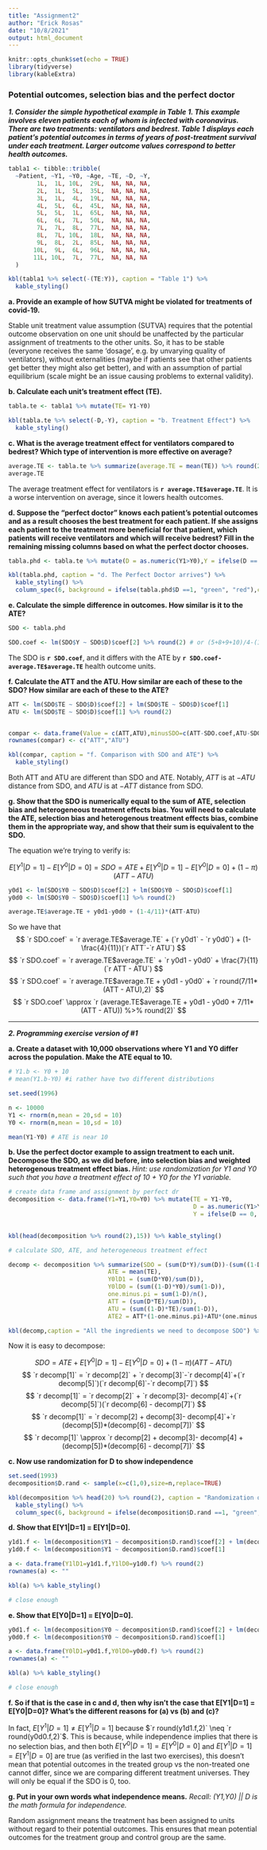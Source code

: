 ```yaml
---
title: "Assignment2"
author: "Erick Rosas"
date: "10/8/2021"
output: html_document
---
```


```r
knitr::opts_chunk$set(echo = TRUE)
library(tidyverse)
library(kableExtra)
```

### Potential outcomes, selection bias and the perfect doctor

***1.	Consider the simple hypothetical example in Table 1.  This example involves eleven patients each of whom is infected with coronavirus. There are two treatments: ventilators and bedrest.  Table 1 displays each patient’s potential outcomes in terms of years of post-treatment survival under each treatment. Larger outcome values correspond to better health outcomes.*** 

```r
tabla1 <- tibble::tribble(
  ~Patient, ~Y1, ~Y0, ~Age, ~TE, ~D, ~Y,
        1L,  1L, 10L,  29L,  NA, NA, NA,
        2L,  1L,  5L,  35L,  NA, NA, NA,
        3L,  1L,  4L,  19L,  NA, NA, NA,
        4L,  5L,  6L,  45L,  NA, NA, NA,
        5L,  5L,  1L,  65L,  NA, NA, NA,
        6L,  6L,  7L,  50L,  NA, NA, NA,
        7L,  7L,  8L,  77L,  NA, NA, NA,
        8L,  7L, 10L,  18L,  NA, NA, NA,
        9L,  8L,  2L,  85L,  NA, NA, NA,
       10L,  9L,  6L,  96L,  NA, NA, NA,
       11L, 10L,  7L,  77L,  NA, NA, NA
  )

kbl(tabla1 %>% select(-(TE:Y)), caption = "Table 1") %>% 
  kable_styling()

```

**a.	Provide an example of how SUTVA might be violated for treatments of covid-19.**

Stable unit treatment value assumption (SUTVA) requires that the potential outcome observation on one unit should be unaffected by the particular assignment of treatments to the other units. So, it has to be stable (everyone receives the same 'dosage', e.g. by unvarying quality of ventilators), without externalities (maybe if patients see that other patients get better they might also get better), and with an assumption of partial equilibrium (scale might be an issue causing problems to external validity).

**b.	Calculate each unit’s treatment effect (TE).**

```r
tabla.te <- tabla1 %>% mutate(TE= Y1-Y0)

kbl(tabla.te %>% select(-D,-Y), caption = "b. Treatment Effect") %>% 
  kable_styling()

```


**c.	What is the average treatment effect for ventilators compared to bedrest?  Which type of intervention is more effective on average?**

```r

average.TE <- tabla.te %>% summarize(average.TE = mean(TE)) %>% round(2)
average.TE

```

The average treatment effect for ventilators is **`r average.TE$average.TE`**. It is a worse intervention on average, since it lowers health outcomes.

**d.	Suppose the “perfect doctor” knows each patient’s potential outcomes and as a result chooses the best treatment for each patient. If she assigns each patient to the treatment more beneficial for that patient, which patients will receive ventilators and which will receive bedrest? Fill in the remaining missing columns based on what the perfect doctor chooses.**

```r
tabla.phd <- tabla.te %>% mutate(D = as.numeric(Y1>Y0),Y = ifelse(D == 0, Y0,Y1))

kbl(tabla.phd, caption = "d. The Perfect Doctor arrives") %>% 
  kable_styling() %>% 
  column_spec(6, background = ifelse(tabla.phd$D ==1, "green", "red"),color = "white")


```


**e.	Calculate the simple difference in outcomes.  How similar is it to the ATE?**

```r

SDO <- tabla.phd

SDO.coef <- lm(SDO$Y ~ SDO$D)$coef[2] %>% round(2) # or (5+8+9+10)/4-(10+5+4+6+7+8+10)/7


```


The SDO is **`r SDO.coef`**, and it differs with the ATE by **`r SDO.coef-average.TE$average.TE`** health outcome units. 


**f.	Calculate the ATT and the ATU. How similar are each of these to the SDO?  How similar are each of these to the ATE?**

```r

ATT <- lm(SDO$TE ~ SDO$D)$coef[2] + lm(SDO$TE ~ SDO$D)$coef[1] 
ATU <- lm(SDO$TE ~ SDO$D)$coef[1] %>% round(2)


compar <- data.frame(Value = c(ATT,ATU),minusSDO=c(ATT-SDO.coef,ATU-SDO.coef),minusATE=c(ATT-average.TE$average.TE,ATU-average.TE$average.TE)) %>% round(2)
rownames(compar) <- c("ATT","ATU")

kbl(compar, caption = "f. Comparison with SDO and ATE") %>% 
  kable_styling()

```

Both ATT and ATU are different than SDO and ATE. Notably, $ATT$ is at $-ATU$ distance from SDO, and $ATU$ is at $-ATT$ distance from SDO.  


**g.	Show that the SDO is numerically equal to the sum of ATE, selection bias and heterogeneous treatment effects bias.  You will need to calculate the ATE, selection bias and heterogenous treatment effects bias, combine them in the appropriate way, and show that their sum is equivalent to the SDO.**


The equation we're trying to verify is:

$$ E[Y^1|D=1]-E[Y^0|D=0] = SDO = ATE + E[Y^0|D=1] - E[Y^0|D=0] + (1-\pi)(ATT-ATU)$$

```r
y0d1 <- lm(SDO$Y0 ~ SDO$D)$coef[2] + lm(SDO$Y0 ~ SDO$D)$coef[1] 
y0d0 <- lm(SDO$Y0 ~ SDO$D)$coef[1] %>% round(2)

average.TE$average.TE + y0d1-y0d0 + (1-4/11)*(ATT-ATU)

```


So we have that 
$$ `r SDO.coef` = `r average.TE$average.TE` + (`r y0d1` - `r y0d0`) + (1-\frac{4}{11})(`r ATT`-`r ATU`) $$
$$ `r SDO.coef` = `r average.TE$average.TE` + `r y0d1 - y0d0` + \frac{7}{11}(`r ATT - ATU`) $$
$$ `r SDO.coef` = `r average.TE$average.TE + y0d1 - y0d0` + `r round(7/11*(ATT - ATU),2)` $$
$$ `r SDO.coef` \approx `r (average.TE$average.TE + y0d1 - y0d0 + 7/11*(ATT - ATU)) %>% round(2)` $$

-----

***2.	Programming exercise version of #1***

**a.	Create a dataset with 10,000 observations where Y1 and Y0 differ across the population.  Make the ATE equal to 10.** 

```r
# Y1.b <- Y0 + 10 
# mean(Y1.b-Y0) #i rather have two different distributions
```


```r
set.seed(1996)

n <- 10000
Y1 <- rnorm(n,mean = 20,sd = 10)
Y0 <- rnorm(n,mean = 10,sd = 10)

mean(Y1-Y0) # ATE is near 10

```


**b.	Use the perfect doctor example to assign treatment to each unit. Decompose the SDO, as we did before, into selection bias and weighted heterogenous treatment effect bias. **
     *Hint: use randomization for Y1 and Y0 such that you have a treatment effect of 10 + Y0 for the Y1 variable.*

```r
# create data frame and assignment by perfect dr
decomposition <- data.frame(Y1=Y1,Y0=Y0) %>% mutate(TE = Y1-Y0,
                                                    D = as.numeric(Y1>Y0),
                                                    Y = ifelse(D == 0, Y0, Y1))
                                                  

kbl(head(decomposition %>% round(2),15)) %>% kable_styling()

```

```r
# calculate SDO, ATE, and heterogeneous treatment effect

decomp <- decomposition %>% summarize(SDO = (sum(D*Y)/sum(D))-(sum((1-D)*Y)/sum(1-D)),
                            ATE = mean(TE),
                            Y0lD1 = (sum(D*Y0)/sum(D)),
                            Y0lD0 = (sum((1-D)*Y0)/sum(1-D)),
                            one.minus.pi = sum(1-D)/n(),
                            ATT = (sum(D*TE)/sum(D)),
                            ATU = (sum((1-D)*TE)/sum(1-D)),
                            ATE2 = ATT*(1-one.minus.pi)+ATU*(one.minus.pi)) %>% round(2) # only for validation 

kbl(decomp,caption = "All the ingredients we need to decompose SDO") %>% kable_styling()

```

Now it is easy to decompose:

$$SDO = ATE + E[Y^0|D=1] - E[Y^0|D=0] + (1-\pi)(ATT-ATU)$$
$$ `r decomp[1]` = `r decomp[2]` + `r decomp[3]`-`r decomp[4]`+(`r decomp[5]`)(`r decomp[6]`-`r decomp[7]`) $$
$$ `r decomp[1]` = `r decomp[2]` + `r decomp[3]- decomp[4]`+(`r decomp[5]`)(`r decomp[6] - decomp[7]`) $$
$$ `r decomp[1]` = `r decomp[2] + decomp[3]- decomp[4]`+`r (decomp[5])*(decomp[6] - decomp[7])` $$
$$ `r decomp[1]` \approx `r decomp[2] + decomp[3]- decomp[4] + (decomp[5])*(decomp[6] - decomp[7])` $$

**c.	Now use randomization for D to show independence**

```r
set.seed(1993)
decomposition$D.rand <- sample(x=c(1,0),size=n,replace=TRUE)
```


```r
kbl(decomposition %>% head(20) %>% round(2), caption = "Randomization of treatment") %>% 
  kable_styling() %>% 
  column_spec(6, background = ifelse(decomposition$D.rand ==1, "green", "red"),color = "white")

```

     
**d.	Show that E[Y1|D=1] = E[Y1|D=0].**  

```r
y1d1.f <- lm(decomposition$Y1 ~ decomposition$D.rand)$coef[2] + lm(decomposition$Y1 ~ decomposition$D.rand)$coef[1] 
y1d0.f <- lm(decomposition$Y1 ~ decomposition$D.rand)$coef[1] 

a <- data.frame(Y1lD1=y1d1.f,Y1lD0=y1d0.f) %>% round(2)
rownames(a) <- ""

kbl(a) %>% kable_styling()

# close enough

```


**e.	Show that E[Y0|D=1] = E[Y0|D=0].**

```r

y0d1.f <- lm(decomposition$Y0 ~ decomposition$D.rand)$coef[2] + lm(decomposition$Y0 ~ decomposition$D.rand)$coef[1]
y0d0.f <- lm(decomposition$Y0 ~ decomposition$D.rand)$coef[1]

a <- data.frame(Y0lD1=y0d1.f,Y0lD0=y0d0.f) %>% round(2)
rownames(a) <- ""

kbl(a) %>% kable_styling()

# close enough

```


**f.	So if that is the case in c and d, then why isn’t the case that E[Y1|D=1] = E[Y0|D=0]? What’s the different reasons for (a) vs (b) and (c)?**

In fact, $E[Y^1|D=1] \neq E[Y^1|D=1]$ because $`r round(y1d1.f,2)` \neq `r round(y0d0.f,2)`$. This is because, while independence implies that there is no selection bias, and then both $E[Y^0|D=1] = E[Y^0|D=0]$ and $E[Y^1|D=1] = E[Y^1|D=0]$ are true (as verified in the last two exercises), this doesn't mean that potential outcomes in the treated group vs the non-treated one cannot differ, since we are comparing different treatment universes. They will only be equal if the SDO is 0, too.  


**g.	Put in your own words what independence means.** 
    *Recall: (Y1,Y0) _||_ D is the math formula for independence.* 

Random assignment means the treatment has been assigned to units without regard to their potential outcomes. This ensures that mean potential outcomes for the treatment group and control group are the same. 



